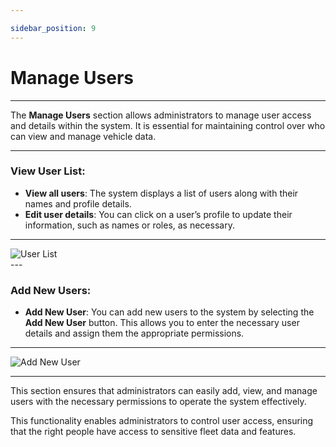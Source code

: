 ```yaml
---

sidebar_position: 9
---
```


# Manage Users

---

The **Manage Users** section allows administrators to manage user access and details within the system. It is essential for maintaining control over who can view and manage vehicle data.

---

### **View User List**:

- **View all users**: The system displays a list of users along with their names and profile details.
- **Edit user details**: You can click on a user’s profile to update their information, such as names or roles, as necessary.
---

<div
  style={{
    display: 'flex',
    justifyContent: 'center',
    alignItems: 'center',
    height: '500px',
  }}
>
  <img
    src="/assets/guide-images/User.png"
    alt="User List"
    style={{
      width: '250px',
      border: '1px solid #ccc',
      borderRadius: '8px',
      boxShadow: '0 4px 6px rgba(0, 0, 0, 0.1)',
    }}
  />
</div>
---

### **Add New Users**:

- **Add New User**: You can add new users to the system by selecting the **Add New User** button. This allows you to enter the necessary user details and assign them the appropriate permissions.

---
<div
  style={{
    display: 'flex',
    justifyContent: 'center',
    alignItems: 'center',
    height: '500px',
  }}
>
  <img
    src="/assets/guide-images/User New.png"
    alt="Add New User"
    style={{
      width: '250px',
      border: '1px solid #ccc',
      borderRadius: '8px',
      boxShadow: '0 4px 6px rgba(0, 0, 0, 0.1)',
    }}
  />
</div>

---

This section ensures that administrators can easily add, view, and manage users with the necessary permissions to operate the system effectively.

This functionality enables administrators to control user access, ensuring that the right people have access to sensitive fleet data and features.